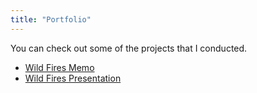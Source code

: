 ```yaml
---
title: "Portfolio"
---
```


You can check out some of the projects that I conducted.

<ul>  
  <li><a href="/portfolio/memo_example.html" target="_blank">Wild Fires Memo</a></li>
  <li><a href="/portfolio/memo_example_presentation.html" target="_blank">Wild Fires Presentation</a></li>
  </li>
